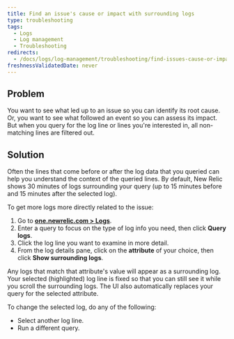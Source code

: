 ```yaml
---
title: Find an issue's cause or impact with surrounding logs
type: troubleshooting
tags:
  - Logs
  - Log management
  - Troubleshooting
redirects:
  - /docs/logs/log-management/troubleshooting/find-issues-cause-or-impact-surrounding-logs
freshnessValidatedDate: never
---
```


## Problem

You want to see what led up to an issue so you can identify its root cause. Or, you want to see what followed an event so you can assess its impact. But when you query for the log line or lines you're interested in, all non-matching lines are filtered out.

## Solution

Often the lines that come before or after the log data that you queried can help you understand the context of the queried lines. By default, New Relic shows 30 minutes of logs surrounding your query (up to 15 minutes before and 15 minutes after the selected log).

To get more logs more directly related to the issue:

1. Go to **[one.newrelic.com > Logs](https://one.newrelic.com)**.
2. Enter a query to focus on the type of log info you need, then click **Query logs**.
3. Click the log line you want to examine in more detail.
4. From the log details pane, click on the **attribute** of your choice, then click **Show surrounding logs**.

Any logs that match that attribute's value will appear as a surrounding log. Your selected (highlighted) log line is fixed so that you can still see it while you scroll the surrounding logs. The UI also automatically replaces your query for the selected attribute.

To change the selected log, do any of the following:

* Select another log line.
* Run a different query.
